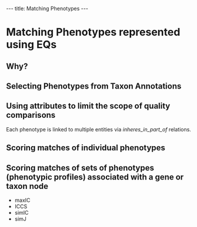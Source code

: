 ---
title: Matching Phenotypes
---

= Matching Phenotypes represented using EQs =

== Why? ==

== Selecting Phenotypes from Taxon Annotations ==

== Using attributes to limit the scope of quality comparisons ==

Each phenotype is linked to multiple entities via ''inheres_in_part_of'' relations.

== Scoring matches of individual phenotypes ==

== Scoring matches of sets of phenotypes (phenotypic profiles) associated with a gene or taxon node ==


*maxIC
*ICCS
*simIC
*simJ